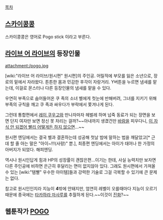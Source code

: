 [[목차]]

== [[스카이콩콩]] == 
스카이콩콩은 영어로 Pogo stick 이라고 부른다.

== [[라이브 어 라이브]]의 등장인물 ==
attachment:/pogo.jpg

[wiki:"라이브 어 라이브/원시편" 원시편]의 주인공. 어릴적에 부모를 잃은 소년으로, 장로의 밑에서 자라왔다. 튼튼한 몸과 민감한 후각이 자랑거리. Y버튼을 누르면 냄새를 맡는데, 이걸로 몬스터나 다른 등장인물의 냄새를 맡을 수 있다. 

우연히 부족으로 숨어들어온 쿠 족의 소녀 벨에게 첫눈에 반해버려, 그녀를 지키기 위해 부족의 규칙을 깨고 쿠 족과 싸우다가 부락에서 쫓겨나게 된다. 

그런데 통합편에서 [[레이 쿠우고]]와 만나자마자 헤벌레 하며 넙죽 동료가 되는 장면을 보면 단지 여자만 보면 정신 못 차리는 걸까?~~아내까지 생겼건만 [[바람]]을 피우다니, [[이 자식 안 되겠어 빨리 어떻게든 하지 않으면]]...~~

원시편 엔딩에서는 결국 벨과 결혼하는데 성공해 첫날 밤에 말하는 법을 깨달았고[* 근데 할 줄 아는 말은 "아이~!!!(사랑)" 뿐.], 최종편 엔딩에서는 아이가 태어나 한 가정의 아버지가 되었다. 해피엔딩.

역시나 원시인답게 힘과 HP의 성장률이 괜찮은편...이기는 한데, 사실 능력치만 보자면 다른 주인공에 비하면 은근히 후달리는 면이 없지않아 있다. 그래도 원시편에서 가져올 수 있는 [wiki:"템빨" 우수한 아이템]들과 강력한 기술로 그걸 극복할 수 있기에 큰 문제는 없다.

참고로 원시인인지라 지능이 '''4'''밖에 안돼지만, 엄연히 레벨이 오를때마다 지능이 오르기 때문에 종국에는 [[타카하라 마사루]]를 추월하게 된다.~~이것이 [[진화]]?~~

== 웹툰작가 [[POGO]] ==
